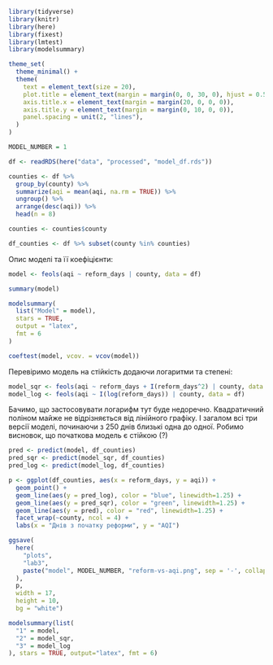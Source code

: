 ```r
library(tidyverse)
library(knitr)
library(here)
library(fixest)
library(lmtest)
library(modelsummary)

theme_set(
  theme_minimal() +
  theme(
    text = element_text(size = 20),
    plot.title = element_text(margin = margin(0, 0, 30, 0), hjust = 0.5),
    axis.title.x = element_text(margin = margin(20, 0, 0, 0)),
    axis.title.y = element_text(margin = margin(0, 10, 0, 0)),
    panel.spacing = unit(2, "lines"),
  )
)

MODEL_NUMBER = 1

df <- readRDS(here("data", "processed", "model_df.rds"))

counties <- df %>%
  group_by(county) %>%
  summarize(aqi = mean(aqi, na.rm = TRUE)) %>%
  ungroup() %>%
  arrange(desc(aqi)) %>%
  head(n = 8)

counties <- counties$county

df_counties <- df %>% subset(county %in% counties)
```

Опис моделі та її коефіцієнти:

```r
model <- feols(aqi ~ reform_days | county, data = df)

summary(model)

modelsummary(
  list("Model" = model),
  stars = TRUE,
  output = "latex",
  fmt = 6
)
```

```r
coeftest(model, vcov. = vcov(model))
```

Перевіримо модель на стійкість додаючи логаритми та степені:

```r
model_sqr <- feols(aqi ~ reform_days + I(reform_days^2) | county, data = df)
model_log <- feols(aqi ~ I(log(reform_days)) | county, data = df)
```

Бачимо, що застосовувати логарифм тут буде недоречно. Квадратичний поліном майже не відрізняється від лінійного графіку. І загалом всі три версії моделі, починаючи з 250 днів близькі одна до одної. Робимо висновок, що початкова модель є стійкою (?)

```r
pred <- predict(model, df_counties)
pred_sqr <- predict(model_sqr, df_counties)
pred_log <- predict(model_log, df_counties)

p <- ggplot(df_counties, aes(x = reform_days, y = aqi)) +
  geom_point() +
  geom_line(aes(y = pred_log), color = "blue", linewidth=1.25) +
  geom_line(aes(y = pred_sqr), color = "green", linewidth=1.25) +
  geom_line(aes(y = pred), color = "red", linewidth=1.25) +
  facet_wrap(~county, ncol = 4) +
  labs(x = "Днів з початку реформи", y = "AQI")

ggsave(
  here(
    "plots",
    "lab3",
    paste("model", MODEL_NUMBER, "reform-vs-aqi.png", sep = '-', collapse = '')
  ),
  p,
  width = 17,
  height = 10,
  bg = "white")
```

```r
modelsummary(list(
  "1" = model,
  "2" = model_sqr,
  "3" = model_log
), stars = TRUE, output="latex", fmt = 6)
```
